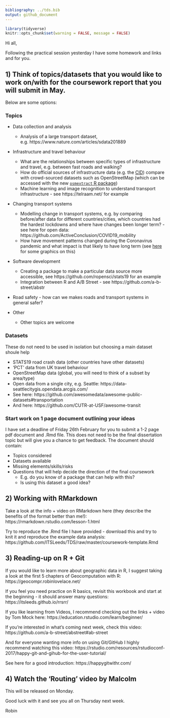 ```yaml
---
bibliography: ../tds.bib
output: github_document
---
```


<!-- message to students, 2021-01-28 -->

```r
library(tidyverse)
knitr::opts_chunk$set(warning = FALSE, message = FALSE)
```


Hi all,

Following the practical session yesterday I have some homework and links and for you.

## 1) Think of topics/datasets that you would like to work on/with for the coursework report that you will submit in May.
Below are some options:

### Topics

- Data collection and analysis
  - Analysis of a large transport dataset, e.g. https://www.nature.com/articles/sdata201889

- Infrastructure and travel behaviour
  - What are the relationships between specific types of infrastructure and travel, e.g. between fast roads and walking?
  - How do official sources of infrastructure data (e.g. the [CID](https://github.com/PublicHealthDataGeek/CycleInfraLnd/)) compare with crowd-sourced datasets such as OpenStreetMap (which can be accessed with the new [`osmextract` R package](https://github.com/ropensci/osmextract))
  - Machine learning and image recognition to understand transport infrastructure - see https://telraam.net/ for example 

- Changing transport systems
  - Modelling change in transport systems, e.g. by comparing before/after data for different countries/cities, which countries had the hardest lockdowns and where have changes been longer term? - see here for open data: https://github.com/ActiveConclusion/COVID19_mobility
  - How have movement patterns changed during the Coronavirus pandemic and what impact is that likely to have long term (see [here](https://saferactive.github.io/trafficalmr/articles/report3.html) for some graphics on this)
  
- Software development
  - Creating a package to make a particular data source more accessible, see https://github.com/ropensci/stats19 for an example
  - Integration between R and A/B Street - see https://github.com/a-b-street/abstr
  
- Road safety - how can we makes roads and transport systems in general safer?
  
- Other
  - Other topics are welcome
  
### Datasets 

These do not need to be used in isolation but choosing a main dataset shoule help

- STATS19 road crash data (other countries have other datasets)
- 'PCT' data from UK travel behaviour
- OpenStreetMap data (global, you will need to think of a subset by area/type)
- Open data from a single city, e.g. Seattle: https://data-seattlecitygis.opendata.arcgis.com/
- See here: https://github.com/awesomedata/awesome-public-datasets#transportation
- And here: https://github.com/CUTR-at-USF/awesome-transit

### Start work on 1 page document outlining your ideas

I have set a deadline of Friday 26th February for you to submit a 1-2 page pdf document and .Rmd file.
This does not need to be the final dissertation topic but will give you a chance to get feedback.
The document should contain:

- Topics considered
- Datasets available
- Missing elements/skills/risks
- Questions that will help decide the direction of the final coursework
  - E.g. do you know of a package that can help with this?
  - Is using this dataset a good idea?
  
<!-- Peer-to-peer feedback will help you develop your ideas. -->

## 2) Working with RMarkdown

Take a look at the info + video on RMarkdown here (they describe the benefits of the format better than me!): https://rmarkdown.rstudio.com/lesson-1.html

Try to reproduce the .Rmd file I have provided - download this and try to knit it and reproduce the example data analysis: https://github.com/ITSLeeds/TDS/raw/master/coursework-template.Rmd

## 3) Reading-up on R + Git 

If you would like to learn more about geographic data in R, I suggest taking a look at the first 5 chapters of Geocomputation with R: https://geocompr.robinlovelace.net/

If you feel you need practice on R basics, revisit this workbook and start at the beginning - it should answer many questions: https://itsleeds.github.io/rrsrr/

If you like learning from Videos, I recommend checking out the links + video by Tom Mock here: https://education.rstudio.com/learn/beginner/

If you're interested in what's coming next week, check this video: https://github.com/a-b-street/abstreet#ab-street

And for everyone wanting more info on using Git/GitHub I highly recommend watching this video: https://rstudio.com/resources/rstudioconf-2017/happy-git-and-gihub-for-the-user-tutorial/

See here for a good introduction: https://happygitwithr.com/

## 4) Watch the 'Routing' video by Malcolm

This will be released on Monday.

Good luck with it and see you all on Thursday next week.

Robin
